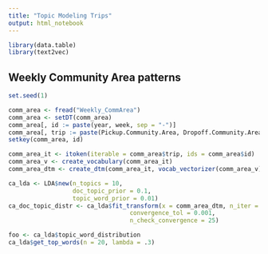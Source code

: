 ```yaml
---
title: "Topic Modeling Trips"
output: html_notebook
---
```


```r
library(data.table)
library(text2vec)
```

## Weekly Community Area patterns

```r
set.seed(1)

comm_area <- fread("Weekly_CommArea")
comm_area <- setDT(comm_area)
comm_area[, id := paste(year, week, sep = "-")]
comm_area[, trip := paste(Pickup.Community.Area, Dropoff.Community.Area, sep = "-")]
setkey(comm_area, id)

comm_area_it <- itoken(iterable = comm_area$trip, ids = comm_area$id)
comm_area_v <- create_vocabulary(comm_area_it)
comm_area_dtm <- create_dtm(comm_area_it, vocab_vectorizer(comm_area_v), "dgTMatrix")
```

```r
ca_lda <- LDA$new(n_topics = 10, 
                  doc_topic_prior = 0.1,
                  topic_word_prior = 0.01)
ca_doc_topic_distr <- ca_lda$fit_transform(x = comm_area_dtm, n_iter = 1000,
                                  convergence_tol = 0.001, 
                                  n_check_convergence = 25)

foo <- ca_lda$topic_word_distribution
ca_lda$get_top_words(n = 20, lambda = .3)
```
